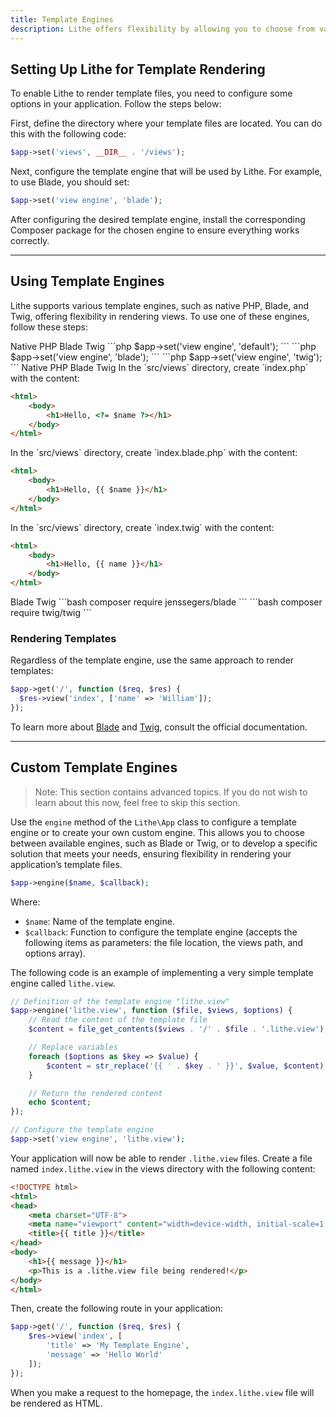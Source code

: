 ```yaml
---
title: Template Engines  
description: Lithe offers flexibility by allowing you to choose from various template engines, such as pure PHP, Blade, and Twig. In addition to standard engines, you can configure others to optimize the creation and rendering of dynamic interfaces.
---
```


## Setting Up Lithe for Template Rendering

To enable Lithe to render template files, you need to configure some options in your application. Follow the steps below:

<Stepper>
<StepperItem title="Templates Directory">

First, define the directory where your template files are located. You can do this with the following code:

```php
$app->set('views', __DIR__ . '/views');
```

</StepperItem>
<StepperItem title="Template Engine">

Next, configure the template engine that will be used by Lithe. For example, to use Blade, you should set:

```php
$app->set('view engine', 'blade');
```

</StepperItem>
<StepperItem title="Package Installation">

After configuring the desired template engine, install the corresponding Composer package for the chosen engine to ensure everything works correctly.

</StepperItem>

</Stepper>

---

## Using Template Engines

Lithe supports various template engines, such as native PHP, Blade, and Twig, offering flexibility in rendering views. To use one of these engines, follow these steps:

<Stepper>
<StepperItem title="Define the template engine">

<Tabs defaultValue="default" className="pt-5 pb-1">
  <TabsList className="">
    <TabsTrigger value="default">Native PHP</TabsTrigger>
    <TabsTrigger value="blade">Blade</TabsTrigger>
     <TabsTrigger value="twig">Twig</TabsTrigger>
  </TabsList>
  <TabsContent value="default">
```php
$app->set('view engine', 'default');
```
   </TabsContent>
  <TabsContent value="blade">
```php
$app->set('view engine', 'blade');
```
  </TabsContent>
  <TabsContent value="twig">
```php
$app->set('view engine', 'twig');
```
   </TabsContent>
</Tabs>

</StepperItem>
<StepperItem title="Create a Blade template file">

<Tabs defaultValue="default" className="pt-5 pb-1">
  <TabsList className="Create a template file">
    <TabsTrigger value="default">Native PHP</TabsTrigger>
    <TabsTrigger value="blade">Blade</TabsTrigger>
     <TabsTrigger value="twig">Twig</TabsTrigger>
  </TabsList>
  <TabsContent value="default">
In the `src/views` directory, create `index.php` with the content:

```html
<html>
    <body>
        <h1>Hello, <?= $name ?></h1>
    </body>
</html>
```
   </TabsContent>
  <TabsContent value="blade">
In the `src/views` directory, create `index.blade.php` with the content:

```html
<html>
    <body>
        <h1>Hello, {{ $name }}</h1>
    </body>
</html>
```
  </TabsContent>
  <TabsContent value="twig">
In the `src/views` directory, create `index.twig` with the content:

```html
<html>
    <body>
        <h1>Hello, {{ name }}</h1>
    </body>
</html>
```
   </TabsContent>
</Tabs>

</StepperItem>

<StepperItem title="Install the package via Composer">

<Tabs className="pt-5 pb-1">
  <TabsList className="">
    <TabsTrigger value="blade">Blade</TabsTrigger>
     <TabsTrigger value="twig">Twig</TabsTrigger>
  </TabsList>
  <TabsContent value="blade">
```bash
composer require jenssegers/blade
```
  </TabsContent>
  <TabsContent value="twig">
```bash
composer require twig/twig
```
   </TabsContent>
</Tabs>

</StepperItem>

</Stepper>

### Rendering Templates

Regardless of the template engine, use the same approach to render templates:

```php
$app->get('/', function ($req, $res) {
  $res->view('index', ['name' => 'William']);
});
```

To learn more about <a href="https://laravel.com/docs/blade" target="_blank">Blade</a> and <a href="https://twig.symfony.com/doc" target="_blank">Twig</a>, consult the official documentation.

---

## Custom Template Engines

> Note: This section contains advanced topics. If you do not wish to learn about this now, feel free to skip this section.

Use the `engine` method of the `Lithe\App` class to configure a template engine or to create your own custom engine. This allows you to choose between available engines, such as Blade or Twig, or to develop a specific solution that meets your needs, ensuring flexibility in rendering your application’s template files.

```php
$app->engine($name, $callback);
```

Where:
- `$name`: Name of the template engine.
- `$callback`: Function to configure the template engine (accepts the following items as parameters: the file location, the views path, and options array).

The following code is an example of implementing a very simple template engine called `lithe.view`.

```php
// Definition of the template engine "lithe.view"
$app->engine('lithe.view', function ($file, $views, $options) {
    // Read the content of the template file
    $content = file_get_contents($views . '/' . $file . '.lithe.view');

    // Replace variables
    foreach ($options as $key => $value) {
        $content = str_replace('{{ ' . $key . ' }}', $value, $content);
    }

    // Return the rendered content
    echo $content;
});

// Configure the template engine
$app->set('view engine', 'lithe.view');
```

Your application will now be able to render `.lithe.view` files. Create a file named `index.lithe.view` in the views directory with the following content:

```html
<!DOCTYPE html>
<html>
<head>
    <meta charset="UTF-8">
    <meta name="viewport" content="width=device-width, initial-scale=1.0">
    <title>{{ title }}</title>
</head>
<body>
    <h1>{{ message }}</h1>
    <p>This is a .lithe.view file being rendered!</p>
</body>
</html>
```

Then, create the following route in your application:

```php
$app->get('/', function ($req, $res) {
    $res->view('index', [
        'title' => 'My Template Engine', 
        'message' => 'Hello World'
    ]);
});
```

When you make a request to the homepage, the `index.lithe.view` file will be rendered as HTML.